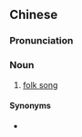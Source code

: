 ==Chinese==
{{zh-forms|lit=common tune}}

===Pronunciation===
{{zh-pron
|m=súqǔ
|c=zuk6 kuk1
|cat=n
}}

===Noun===
{{zh-noun}}

# {{lb|zh|archaic}} [[folk song]]

====Synonyms====
* {{zh-l|俚曲}}